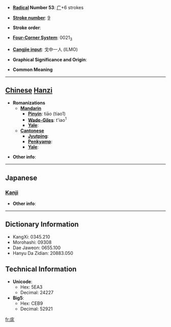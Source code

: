 * '''[[Wiktionary:Chinese radical index| Radical]] Number 53''': [[Wiktionary:Chinese radical index 广|广]]+6 strokes

* '''[[Wiktionary:Chinese total strokes index|Stroke number]]''': [[Wiktionary:Chinese total strokes index 9|9]]

* '''Stroke order''': 

* '''[[Wiktionary:Chinese four corner index|Four-Corner System]]''': 0021<sub>3</sub>

* '''[[Wiktionary:Chinese Cangjie index|Cangjie input]]''': 戈中一人 (ILMO)

* '''Graphical Significance and Origin''': 

* '''Common Meaning'''

----

== [[Chinese]] [[Hanzi]] ==

* '''Romanizations'''
** '''[[Mandarin]]'''
*** '''[[Pinyin]]''': tiāo (tiao1)
*** '''[[Wade-Giles]]''': t'iao<sup>1</sup>
*** '''[[Yale]]''': 
** '''[[Cantonese]]'''
*** '''[[Jyutping]]''':
*** '''[[Penkyamp]]''': 
*** '''[[Yale]]''': 

* '''Other info''': 

----

==Japanese==
===[[Kanji]]===
{{kanji|on readings=[[てう]] (teu), [[でう]] (deu)
|kun readings=
}}

* '''Other info''':  

----

== Dictionary Information ==

* KangXi: 0345.210
* Morohashi: 09308
* Dae Jaweon: 0655.100
* Hanyu Da Zidian: 20883.050

== Technical Information ==

* '''Unicode''':
** Hex: 5EA3
** Decimal: 24227
* '''Big5''':
** Hex: CEB9
** Decimal: 52921

[[fr:庣]]